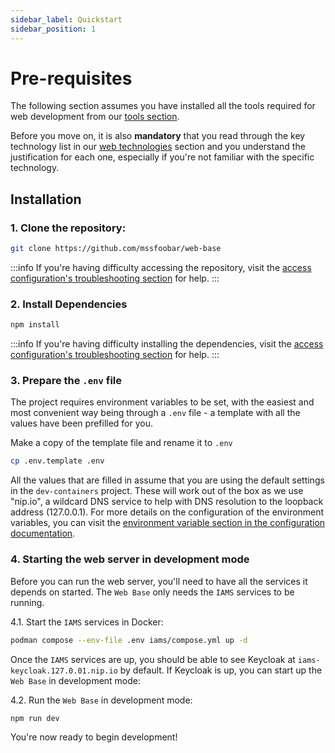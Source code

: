 ```yaml
---
sidebar_label: Quickstart
sidebar_position: 1
---
```



# Pre-requisites

The following section assumes you have installed all the tools required for web development from our
[tools section](../../get-started/tools.mdx).

Before you move on, it is also **mandatory** that you read through the key technology list in our
[web technologies](/docs/overview/technologies/web.md) section and you understand the justification for each one,
especially if you're not familiar with the specific technology.

## Installation

### 1. Clone the repository:

```bash
git clone https://github.com/mssfoobar/web-base
```

:::info
If you're having difficulty accessing the repository, visit the
[access configuration's troubleshooting section](../../get-started/access.mdx#npm-error-code-e404) for help.
:::

### 2. Install Dependencies

```bash
npm install
```

:::info
If you're having difficulty installing the dependencies, visit the
[access configuration's troubleshooting section](../../get-started/access.mdx#npm-error-code-e404) for help.
:::

### 3. Prepare the `.env` file

The project requires environment variables to be set, with the easiest and most convenient way being through a `.env`
file - a template with all the values have been prefilled for you.

Make a copy of the template file and rename it to `.env`

```bash
cp .env.template .env
```

All the values that are filled in assume that you are using the default settings in the `dev-containers` project. These
will work out of the box as we use "nip.io", a wildcard DNS service to help with DNS resolution to the loopback address
(127.0.0.1). For more details on the configuration of the environment variables, you can visit the
[environment variable section in the configuration documentation](../configuration/configuration.mdx#environment-variables).

### 4. Starting the web server in development mode

Before you can run the web server, you'll need to have all the services it depends on started. The `Web Base` only
needs the `IAMS` services to be running.

4.1. Start the `IAMS` services in Docker:

```bash title="In the root of the dev-containers folder"
podman compose --env-file .env iams/compose.yml up -d
```

Once the `IAMS` services are up, you should be able to see Keycloak at `iams-keycloak.127.0.01.nip.io` by default. If
Keycloak is up, you can start up the `Web Base` in development mode:

4.2. Run the `Web Base` in development mode:

```bash
npm run dev
```

You're now ready to begin development!
